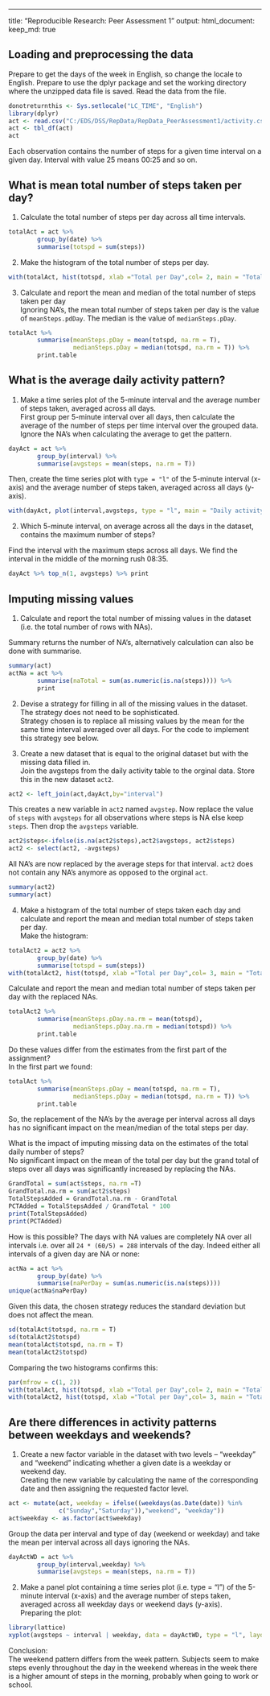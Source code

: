 ---
title: "Reproducible Research: Peer Assessment 1"
output: 
  html_document:
    keep_md: true

## Loading and preprocessing the data
Prepare to get the days of the week in English, so change the locale to English. Prepare to use the dplyr package and set the working directory where the unzipped data file is saved. Read the data from the file. 
```r
donotreturnthis <- Sys.setlocale("LC_TIME", "English")
library(dplyr)
act <- read.csv("C:/EDS/DSS/RepData/RepData_PeerAssessment1/activity.csv")
act <- tbl_df(act)
act
```  
Each observation contains the number of steps for a given time interval on a given day. Interval with value 25 means 00:25 and so on.

## What is mean total number of steps taken per day?  
1. Calculate the total number of steps per day across all time intervals.
```r
totalAct = act %>% 
        group_by(date) %>%
        summarise(totspd = sum(steps))
```  
  
2. Make the histogram of the total number of steps per day.
```r
with(totalAct, hist(totspd, xlab ="Total per Day",col= 2, main = "Total number of steps each day"))
```  
  
3. Calculate and report the mean and median of the total number of steps taken per day    
Ignoring NA's, the mean total number of steps taken per day is the value of `meanSteps.pdDay`. The median is the value of `medianSteps.pDay`.
```r
totalAct %>% 
        summarise(meanSteps.pDay = mean(totspd, na.rm = T), 
                  medianSteps.pDay = median(totspd, na.rm = T)) %>%
        print.table
```
## What is the average daily activity pattern?  
1. Make a time series plot of the 5-minute interval and the average number of steps taken, averaged across all days.  
First group per 5-minute interval over all days, then calculate the average of the number of steps per time interval over the grouped data. Ignore the NA's when calculating the average to get the pattern.  

```r
dayAct = act %>% 
        group_by(interval) %>%
        summarise(avgsteps = mean(steps, na.rm = T)) 
```
Then, create the time series plot with `type = "l"` of the 5-minute interval (x-axis) and the average number of steps taken, averaged across all days (y-axis).
```r
with(dayAct, plot(interval,avgsteps, type = "l", main = "Daily activity pattern"))
```
  
2. Which 5-minute interval, on average across all the days in the dataset, contains the maximum number of steps?

Find the interval with the maximum steps across all days. We find the interval in the middle of the morning rush 08:35.  
```r
dayAct %>% top_n(1, avgsteps) %>% print        

```
  
  
## Imputing missing values
  
1. Calculate and report the total number of missing values in the dataset (i.e. the total number of rows with NAs).  

Summary returns the number of NA's, alternatively calculation can also be done with summarise.
```r
summary(act)
actNa = act %>%
        summarise(naTotal = sum(as.numeric(is.na(steps)))) %>%
        print

```
  
2. Devise a strategy for filling in all of the missing values in the dataset. The strategy does not need to be sophisticated.  
Strategy chosen is to replace all missing values by the mean for the same time interval averaged over all days. For the code to implement this strategy see below.  

3. Create a new dataset that is equal to the original dataset but with the missing data filled in.  
Join the avgsteps from the daily activity table to the orginal data. Store this in the new dataset `act2`.
```r
act2 <- left_join(act,dayAct,by="interval")
```  
This creates a new variable in ```act2``` named ```avgstep```. Now replace the value of ```steps``` with ```avgsteps``` for all observations where steps is NA else keep ```steps```. Then drop the ```avgsteps``` variable.
```r
act2$steps<-ifelse(is.na(act2$steps),act2$avgsteps, act2$steps)
act2 <- select(act2, -avgsteps)
```
All NA's are now replaced by the average steps for that interval. `act2` does not contain any NA's anymore as opposed to the orginal `act`.
```r
summary(act2)
summary(act)
``` 
  
4. Make a histogram of the total number of steps taken each day and calculate and report the mean and median total number of steps taken per day.   
Make the histogram:
```r
totalAct2 = act2 %>% 
        group_by(date) %>%
        summarise(totspd = sum(steps))
with(totalAct2, hist(totspd, xlab ="Total per Day",col= 3, main = "Total number of steps each day after NA replacement"))
```
  
Calculate and report the mean and median total number of steps taken per day with the replaced NAs. 
```r
totalAct2 %>% 
        summarise(meanSteps.pDay.na.rm = mean(totspd), 
                  medianSteps.pDay.na.rm = median(totspd)) %>%
        print.table
```

Do these values differ from the estimates from the first part of the assignment?  
In the first part we found:
```r
totalAct %>% 
        summarise(meanSteps.pDay = mean(totspd, na.rm = T), 
                  medianSteps.pDay = median(totspd, na.rm = T)) %>%
        print.table
```  
So, the replacement of the NA's by the average per interval across all days has no significant impact on the mean/median of the total steps per day. 

What is the impact of imputing missing data on the estimates of the total daily number of steps?  
No significant impact on the mean of the total per day but the grand total of steps over all days was significantly increased by replacing the NAs.
```r
GrandTotal = sum(act$steps, na.rm =T)
GrandTotal.na.rm = sum(act2$steps)
TotalStepsAdded = GrandTotal.na.rm - GrandTotal
PCTAdded = TotalStepsAdded / GrandTotal * 100
print(TotalStepsAdded)
print(PCTAdded)
```  
How is this possible? The days with NA values are completely NA over all intervals i.e. over all ```24 * (60/5) = 288 ``` intervals of the day. Indeed either all intervals of a given day are NA or none:   
```r
actNa = act %>%
        group_by(date) %>%
        summarise(naPerDay = sum(as.numeric(is.na(steps)))) 
unique(actNa$naPerDay)
```
  
Given this data, the chosen strategy reduces the standard deviation but does not affect the mean.
```r
sd(totalAct$totspd, na.rm = T)
sd(totalAct2$totspd)
mean(totalAct$totspd, na.rm = T)
mean(totalAct2$totspd)
```  
Comparing the two histograms confirms this:
```r
par(mfrow = c(1, 2))
with(totalAct, hist(totspd, xlab ="Total per Day",col= 2, main = "Total each day"))
with(totalAct2, hist(totspd, xlab ="Total per Day",col= 3, main = "Total each day after NA replacement"))
```
   
## Are there differences in activity patterns between weekdays and weekends?

1. Create a new factor variable in the dataset with two levels – “weekday” and “weekend” indicating whether a given date is a weekday or weekend day.  
Creating the new variable by calculating the name of the corresponding date and then assigning the requested factor level.  
```r
act <- mutate(act, weekday = ifelse((weekdays(as.Date(date)) %in% 
              c("Sunday","Saturday")),"weekend", "weekday"))
act$weekday <- as.factor(act$weekday)
```  
Group the data per interval and type of day (weekend or weekday) and take the mean per interval across all days ignoring the NAs.
```r
dayActWD = act %>% 
        group_by(interval,weekday) %>%
        summarise(avgsteps = mean(steps, na.rm = T))  
```
2. Make a panel plot containing a time series plot (i.e. type = "l") of the 5-minute interval (x-axis) and the average number of steps taken, averaged across all weekday days or weekend days (y-axis).  
Preparing the plot:
```r
library(lattice)
xyplot(avgsteps ~ interval | weekday, data = dayActWD, type = "l", layout = c(1, 2))
```
  
Conclusion:  
The weekend pattern differs from the week pattern. Subjects seem to make steps evenly throughout the day in the weekend whereas in the week there is a higher amount of steps in the morning, probably when going to work or school.